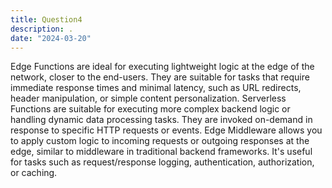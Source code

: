 ```yaml
---
title: Question4
description: .
date: "2024-03-20"
---
```

Edge Functions are ideal for executing lightweight logic at the edge of the network, closer to the end-users. They are suitable for tasks that require immediate response times and minimal latency, such as URL redirects, header manipulation, or simple content personalization.
Serverless Functions are suitable for executing more complex backend logic or handling dynamic data processing tasks. They are invoked on-demand in response to specific HTTP requests or events.
Edge Middleware allows you to apply custom logic to incoming requests or outgoing responses at the edge, similar to middleware in traditional backend frameworks. It's useful for tasks such as request/response logging, authentication, authorization, or caching.
